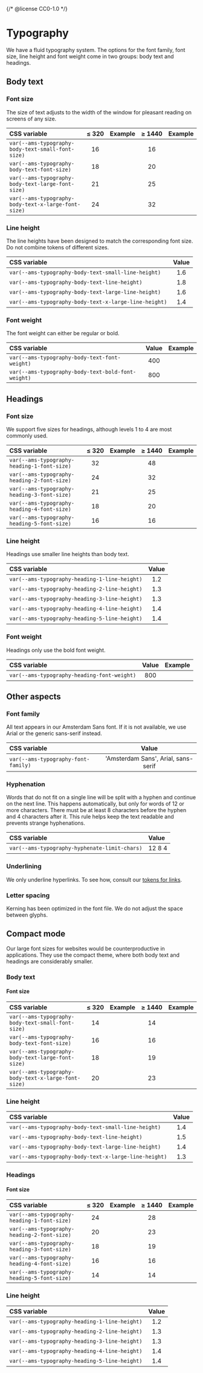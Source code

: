 {/* @license CC0-1.0 */}


<Meta title="Brand/Design Tokens/Typography" />

# Typography

We have a fluid typography system.
The options for the font family, font size, line height and font weight come in two groups: body text and headings.

## Body text

### Font size

The size of text adjusts to the width of the window for pleasant reading on screens of any size.

| CSS variable                                        | ≤&nbsp;320 | Example                                                          | ≥&nbsp;1440 | Example                                                          |
| :-------------------------------------------------- | :--------: | :--------------------------------------------------------------- | :---------: | :--------------------------------------------------------------- |
| `var(--ams-typography-body-text-small-font-size)`   |     16     | <FontDesignToken fontSize={16} lineHeight="body-text-small" />   |     16      | <FontDesignToken fontSize={16} lineHeight="body-text-small" />   |
| `var(--ams-typography-body-text-font-size)`         |     18     | <FontDesignToken fontSize={18} lineHeight="body-text" />         |     20      | <FontDesignToken fontSize={20} lineHeight="body-text" />         |
| `var(--ams-typography-body-text-large-font-size)`   |     21     | <FontDesignToken fontSize={21} lineHeight="body-text-large" />   |     25      | <FontDesignToken fontSize={25} lineHeight="body-text-large" />   |
| `var(--ams-typography-body-text-x-large-font-size)` |     24     | <FontDesignToken fontSize={24} lineHeight="body-text-x-large" /> |     32      | <FontDesignToken fontSize={32} lineHeight="body-text-x-large" /> |

### Line height

The line heights have been designed to match the corresponding font size.
Do not combine tokens of different sizes.

| CSS variable                                          | Value |
| :---------------------------------------------------- | :---: |
| `var(--ams-typography-body-text-small-line-height)`   |  1.6  |
| `var(--ams-typography-body-text-line-height)`         |  1.8  |
| `var(--ams-typography-body-text-large-line-height)`   |  1.6  |
| `var(--ams-typography-body-text-x-large-line-height)` |  1.4  |

### Font weight

The font weight can either be regular or bold.

| CSS variable                                       | Value | Example                                                                              |
| :------------------------------------------------- | :---: | :----------------------------------------------------------------------------------- |
| `var(--ams-typography-body-text-font-weight)`      |  400  | <FontDesignToken fontSize={20} lineHeight="body-text" />                             |
| `var(--ams-typography-body-text-bold-font-weight)` |  800  | <FontDesignToken fontSize={20} fontWeight="body-text-bold" lineHeight="body-text" /> |

## Headings

### Font size

We support five sizes for headings, although levels 1 to 4 are most commonly used.

| CSS variable                                | ≤&nbsp;320 | Example                                                                         | ≥&nbsp;1440 | Example                                                                         |
| :------------------------------------------ | :--------: | :------------------------------------------------------------------------------ | :---------: | :------------------------------------------------------------------------------ |
| `var(--ams-typography-heading-1-font-size)` |     32     | <FontDesignToken fontSize={33.3} fontWeight="heading" lineHeight="heading-1" /> |     48      | <FontDesignToken fontSize={48.8} fontWeight="heading" lineHeight="heading-1" /> |
| `var(--ams-typography-heading-2-font-size)` |     24     | <FontDesignToken fontSize={28.6} fontWeight="heading" lineHeight="heading-2" /> |     32      | <FontDesignToken fontSize={39.1} fontWeight="heading" lineHeight="heading-2" /> |
| `var(--ams-typography-heading-3-font-size)` |     21     | <FontDesignToken fontSize={24.5} fontWeight="heading" lineHeight="heading-3" /> |     25      | <FontDesignToken fontSize={31.2} fontWeight="heading" lineHeight="heading-3" /> |
| `var(--ams-typography-heading-4-font-size)` |     18     | <FontDesignToken fontSize={21} fontWeight="heading" lineHeight="heading-4" />   |     20      | <FontDesignToken fontSize={25} fontWeight="heading" lineHeight="heading-4" />   |
| `var(--ams-typography-heading-5-font-size)` |     16     | <FontDesignToken fontSize={18} fontWeight="heading" lineHeight="heading-5" />   |     16      | <FontDesignToken fontSize={20} fontWeight="heading" lineHeight="heading-5" />   |

### Line height

Headings use smaller line heights than body text.

| CSS variable                                  | Value |
| :-------------------------------------------- | :---: |
| `var(--ams-typography-heading-1-line-height)` |  1.2  |
| `var(--ams-typography-heading-2-line-height)` |  1.3  |
| `var(--ams-typography-heading-3-line-height)` |  1.3  |
| `var(--ams-typography-heading-4-line-height)` |  1.4  |
| `var(--ams-typography-heading-5-line-height)` |  1.4  |

### Font weight

Headings only use the bold font weight.

| CSS variable                                | Value | Example                                                                       |
| :------------------------------------------ | :---: | :---------------------------------------------------------------------------- |
| `var(--ams-typography-heading-font-weight)` |  800  | <FontDesignToken fontSize={25} fontWeight="heading" lineHeight="heading-3" /> |

## Other aspects

### Font family

All text appears in our Amsterdam Sans font.
If it is not available, we use Arial or the generic sans-serif instead.

| CSS variable                        |                Value                |
| :---------------------------------- | :---------------------------------: |
| `var(--ams-typography-font-family)` | 'Amsterdam Sans', Arial, sans-serif |

### Hyphenation

Words that do not fit on a single line will be split with a hyphen and continue on the next line.
This happens automatically, but only for words of 12 or more characters.
There must be at least 8 characters before the hyphen and 4 characters after it.
This rule helps keep the text readable and prevents strange hyphenations.

| CSS variable                                  | Value  |
| :-------------------------------------------- | :----- |
| `var(--ams-typography-hyphenate-limit-chars)` | 12 8 4 |

### Underlining

We only underline hyperlinks.
To see how, consult our [tokens for links](/docs/brand-design-tokens-links--docs).

### Letter spacing

Kerning has been optimized in the font file.
We do not adjust the space between glyphs.

## Compact mode

Our large font sizes for websites would be counterproductive in applications.
They use the compact theme, where both body text and headings are considerably smaller.

### Body text

#### Font size

| CSS variable                                        | ≤&nbsp;320 | Example                                                                  | ≥&nbsp;1440 | Example                                                                  |
| :-------------------------------------------------- | :--------: | :----------------------------------------------------------------------- | :---------: | :----------------------------------------------------------------------- |
| `var(--ams-typography-body-text-small-font-size)`   |     14     | <FontDesignToken compact fontSize={14} lineHeight="body-text-small" />   |     14      | <FontDesignToken compact fontSize={14} lineHeight="body-text-small" />   |
| `var(--ams-typography-body-text-font-size)`         |     16     | <FontDesignToken compact fontSize={16} lineHeight="body-text" />         |     16      | <FontDesignToken compact fontSize={16} lineHeight="body-text" />         |
| `var(--ams-typography-body-text-large-font-size)`   |     18     | <FontDesignToken compact fontSize={18} lineHeight="body-text-large" />   |     19      | <FontDesignToken compact fontSize={19} lineHeight="body-text-large" />   |
| `var(--ams-typography-body-text-x-large-font-size)` |     20     | <FontDesignToken compact fontSize={20} lineHeight="body-text-x-large" /> |     23      | <FontDesignToken compact fontSize={23} lineHeight="body-text-x-large" /> |

### Line height

| CSS variable                                          | Value |
| :---------------------------------------------------- | :---: |
| `var(--ams-typography-body-text-small-line-height)`   |  1.4  |
| `var(--ams-typography-body-text-line-height)`         |  1.5  |
| `var(--ams-typography-body-text-large-line-height)`   |  1.4  |
| `var(--ams-typography-body-text-x-large-line-height)` |  1.3  |

### Headings

#### Font size

| CSS variable                                | ≤&nbsp;320 | Example                                                                               | ≥&nbsp;1440 | Example                                                                               |
| :------------------------------------------ | :--------: | :------------------------------------------------------------------------------------ | :---------: | :------------------------------------------------------------------------------------ |
| `var(--ams-typography-heading-1-font-size)` |     24     | <FontDesignToken compact fontSize={24} fontWeight="heading" lineHeight="heading-1" /> |     28      | <FontDesignToken compact fontSize={28} fontWeight="heading" lineHeight="heading-1" /> |
| `var(--ams-typography-heading-2-font-size)` |     20     | <FontDesignToken compact fontSize={20} fontWeight="heading" lineHeight="heading-2" /> |     23      | <FontDesignToken compact fontSize={23} fontWeight="heading" lineHeight="heading-2" /> |
| `var(--ams-typography-heading-3-font-size)` |     18     | <FontDesignToken compact fontSize={18} fontWeight="heading" lineHeight="heading-3" /> |     19      | <FontDesignToken compact fontSize={19} fontWeight="heading" lineHeight="heading-3" /> |
| `var(--ams-typography-heading-4-font-size)` |     16     | <FontDesignToken compact fontSize={16} fontWeight="heading" lineHeight="heading-4" /> |     16      | <FontDesignToken compact fontSize={16} fontWeight="heading" lineHeight="heading-4" /> |
| `var(--ams-typography-heading-5-font-size)` |     14     | <FontDesignToken compact fontSize={14} fontWeight="heading" lineHeight="heading-5" /> |     14      | <FontDesignToken compact fontSize={14} fontWeight="heading" lineHeight="heading-5" /> |

### Line height

| CSS variable                                  | Value |
| :-------------------------------------------- | :---: |
| `var(--ams-typography-heading-1-line-height)` |  1.2  |
| `var(--ams-typography-heading-2-line-height)` |  1.3  |
| `var(--ams-typography-heading-3-line-height)` |  1.3  |
| `var(--ams-typography-heading-4-line-height)` |  1.4  |
| `var(--ams-typography-heading-5-line-height)` |  1.4  |
